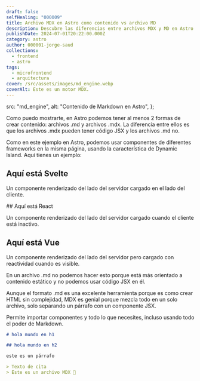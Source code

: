 ```yaml
---
draft: false
selfHealing: "000009"
title: Archivo MDX en Astro como contenido vs archivo MD
description: Descubre las diferencias entre archivos MDX y MD en Astro y cómo integrar componentes de múltiples frameworks en tu contenido.
publishDate: 2024-07-01T20:22:00.000Z
category: astro
author: 000001-jorge-saud
collections:
  - frontend
  - astro
tags:
  - microfrontend
  - arquitectura
cover: /src/assets/images/md_engine.webp
coverAlt: Este es un motor MDX.
---
```


  src: "md_engine",
  alt: "Contenido de Markdown en Astro",
};

Como puedo mostrarte, en Astro podemos tener al menos 2 formas de crear contenido: archivos .md y archivos .mdx. La diferencia entre ellos es que los archivos .mdx pueden tener código JSX y los archivos .md no.

Como en este ejemplo en Astro, podemos usar componentes de diferentes frameworks en la misma página, usando la característica de Dynamic Island. Aquí tienes un ejemplo:

## Aquí está Svelte

Un componente renderizado del lado del servidor cargado en el lado del cliente.
<div >
<ButtonSvelte client:load></ButtonSvelte>
</div>
## Aquí está React

Un componente renderizado del lado del servidor cargado cuando el cliente está inactivo.
<div >

<ButtonReact
  client:idle
  title="Incrementar contador en React"
/>
</div>
<div class="h-screen"></div>

## Aquí está Vue

Un componente renderizado del lado del servidor pero cargado con reactividad cuando es visible.
<div >
<ButtonVue client:visible />
</div>

En un archivo .md no podemos hacer esto porque está más orientado a contenido estático y no podemos usar código JSX en él.

Aunque el formato .md es una excelente herramienta porque es como crear HTML sin complejidad, MDX es genial porque mezcla todo en un solo archivo, solo separando un párrafo con un componente JSX.

Permite importar componentes y todo lo que necesites, incluso usando todo el poder de Markdown.

```md
# hola mundo en h1

## hola mundo en h2

este es un párrafo

> Texto de cita
> Este es un archivo MDX 💌
```
